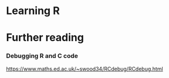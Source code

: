 # Learning R

# Further reading

### Debugging R and C code

<https://www.maths.ed.ac.uk/~swood34/RCdebug/RCdebug.html>
